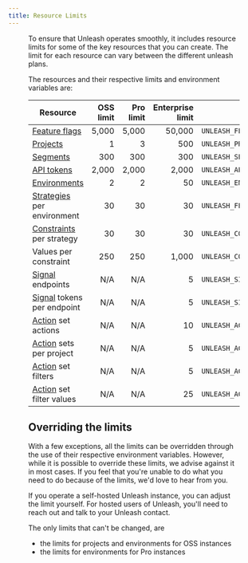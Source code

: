 ```yaml
---
title: Resource Limits
---
```


<Figure caption="When you're close to reaching the limit for a resource, you'll see a warning in the Unleash UI. The warning will tell you what the limit is, how close you are to reaching it, and how you can increase the limit." img="/img/project-limit-warning.png" />

To ensure that Unleash operates smoothly, it includes resource limits for some of the key resources that you can create. The limit for each resource can vary between the different unleash plans.

The resources and their respective limits and environment variables are:

| Resource                                               | OSS limit | Pro limit | Enterprise limit | Environment variable                           |
|--------------------------------------------------------|----------:|----------:|-----------------:|------------------------------------------------|
| [Feature flags](feature-toggles.mdx)                   |     5,000 |     5,000 |           50,000 | `UNLEASH_FEATURE_FLAGS_LIMIT`                  |
| [Projects](projects.md)                                |         1 |         3 |              500 | `UNLEASH_PROJECTS_LIMIT`                       |
| [Segments](segments.mdx)                               |       300 |       300 |              300 | `UNLEASH_SEGMENTS_LIMIT`                       |
| [API tokens](api-tokens-and-client-keys.mdx)           |     2,000 |     2,000 |            2,000 | `UNLEASH_API_TOKENS_LIMIT`                     |
| [Environments](environments.md)                        |         2 |         2 |               50 | `UNLEASH_ENVIRONMENTS_LIMIT`                   |
| [Strategies](activation-strategies.md) per environment |        30 |        30 |               30 | `UNLEASH_FEATURE_ENVIRONMENT_STRATEGIES_LIMIT` |
| [Constraints](strategy-constraints.md) per strategy    |        30 |        30 |               30 | `UNLEASH_CONSTRAINTS_LIMIT`                    |
| Values per constraint                                  |       250 |       250 |            1,000 | `UNLEASH_CONSTRAINT_VALUES_LIMIT`              |
| [Signal](signals.md) endpoints                         |       N/A |       N/A |                5 | `UNLEASH_SIGNAL_ENDPOINTS_LIMIT`               |
| [Signal](signals.md) tokens per endpoint               |       N/A |       N/A |                5 | `UNLEASH_SIGNAL_TOKENS_PER_ENDPOINT_LIMIT`     |
| [Action](actions.md) set actions                       |       N/A |       N/A |               10 | `UNLEASH_ACTION_SET_ACTIONS_LIMIT`             |
| [Action](actions.md) sets per project                  |       N/A |       N/A |                5 | `UNLEASH_ACTION_SETS_PER_PROJECT_LIMIT`        |
| [Action](actions.md) set filters                       |       N/A |       N/A |                5 | `UNLEASH_ACTION_SET_FILTERS_LIMIT`             |
| [Action](actions.md) set filter values                 |       N/A |       N/A |               25 | `UNLEASH_ACTION_SET_FILTER_VALUES_LIMIT`       |

## Overriding the limits

With a few exceptions, all the limits can be overridden through the use of their respective environment variables. However, while it is possible to override these limits, we advise against it in most cases. If you feel that you're unable to do what you need to do because of the limits, we'd love to hear from you.

If you operate a self-hosted Unleash instance, you can adjust the limit yourself. For hosted users of Unleash, you'll need to reach out and talk to your Unleash contact.

The only limits that can't be changed, are
- the limits for projects and environments for OSS instances
- the limits for environments for Pro instances
